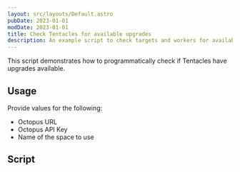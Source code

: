 ```yaml
---
layout: src/layouts/Default.astro
pubDate: 2023-01-01
modDate: 2023-01-01
title: Check Tentacles for available upgrades
description: An example script to check targets and workers for available Tentacle upgrades.
---
```


This script demonstrates how to programmatically check if Tentacles have upgrades available.

## Usage

Provide values for the following:

- Octopus URL
- Octopus API Key
- Name of the space to use

## Script

<CheckForTentacleUpgradesScripts />
